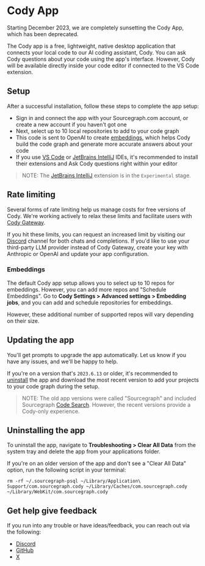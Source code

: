 # Cody App

<Callout type="warning">Starting December 2023, we are completely sunsetting the Cody App, which has been deprecated.</Callout>

The Cody app is a free, lightweight, native desktop application that connects your local code to our AI coding assistant, Cody. You can ask Cody questions about your code using the app's interface. However, Cody will be available directly inside your code editor if connected to the VS Code extension.

## Setup

After a successful installation, follow these steps to complete the app setup:

- Sign in and connect the app with your Sourcegraph.com account, or create a new account if you haven't got one
- Next, select up to 10 local repositories to add to your code graph
- This code is sent to OpenAI to create [embeddings](/cody/core-concepts/embeddings), which helps Cody build the code graph and generate more accurate answers about your code
- If you use [VS Code](/cody/clients/install-vscode) or [JetBrains IntelliJ](/cody/clients/install-jetbrains) IDEs, it's recommended to install their extensions and Ask Cody questions right within your editor

> NOTE: The [JetBrains IntelliJ](/cody/clients/install-jetbrains) extension is in the `Experimental` stage.

## Rate limiting

Several forms of rate limiting help us manage costs for free versions of Cody. We're working actively to relax these limits and facilitate users with [Cody Gateway](/cody/core-concepts/cody-gateway).

If you hit these limits, you can request an increased limit by visiting our [Discord](https://discord.com/servers/sourcegraph-969688426372825169) channel for both chats and completions. If you'd like to use your third-party LLM provider instead of Cody Gateway, create your key with Anthropic or OpenAI and update your app configuration.

### Embeddings

The default Cody app setup allows you to select up to 10 repos for embeddings. However, you can add more repos and "Schedule Embeddings". Go to **Cody Settings > Advanced settings > Embedding jobs**, and you can add and schedule repositories for embeddings.

However, these additional number of supported repos will vary depending on their size.

## Updating the app

You'll get prompts to upgrade the app automatically. Let us know if you have any issues, and we'll be happy to help.

If you're on a version that's `2023.6.13` or older, it's recommended to [uninstall](#uninstalling-the-app) the app and download the most recent version to add your projects to your code graph during the setup.

> NOTE: The old app versions were called "Sourcegraph" and included Sourcegraph [Code Search](/code-search). However, the recent versions provide a Cody-only experience.

## Uninstalling the app

To uninstall the app, navigate to **Troubleshooting > Clear All Data** from the system tray and delete the app from your applications folder.

If you're on an older version of the app and don't see a "Clear All Data" option, run the following script in your terminal:

```shell
rm -rf ~/.sourcegraph-psql ~/Library/Application\ Support/com.sourcegraph.cody ~/Library/Caches/com.sourcegraph.cody ~/Library/WebKit/com.sourcegraph.cody
```

## Get help give feedback

If you run into any trouble or have ideas/feedback, you can reach out via the following:

- [Discord](https://discord.com/invite/s2qDtYGnAE)
- [GitHub](https://github.com/sourcegraph/app)
- [X](https://twitter.com/sourcegraph)
